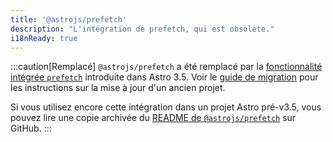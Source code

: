 ```yaml
---
title: '@astrojs/prefetch'
description: "L'intégration de prefetch, qui est obsolète."
i18nReady: true
---
```


:::caution[Remplacé]
`@astrojs/prefetch` a été remplacé par la [fonctionnalité intégrée `prefetch`](/fr/guides/prefetch/) introduite dans Astro 3.5. Voir le [guide de migration](/fr/guides/prefetch/#migrating-from-astrojsprefetch) pour les instructions sur la mise à jour d'un ancien projet.

Si vous utilisez encore cette intégration dans un projet Astro pré-v3.5, vous pouvez lire une copie archivée du [README de `@astrojs/prefetch`](https://github.com/withastro/astro/blob/c47478bbf6b21973419f25234c68efb59466b368/packages%2Fintegrations%2Fprefetch%2FREADME.md) sur GitHub.
:::
